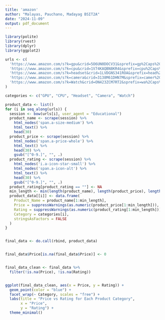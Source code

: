 ```yaml
---
title: 'amazon'
author: "Malayas, Pauchano, Madayag BSIT2A"
date: "2024-11-09"
output: pdf_document
---
```

```r
library(polite)
library(rvest)
library(dplyr)
library(ggplot2)

urls <- c(
  'https://www.amazon.com/s?k=gpu&crid=5O6UN0DOCV31&sprefix=gp%2Caps%2C308&ref=nb_sb_noss_2',
  'https://www.amazon.com/s?k=cpu&crid=1V74KAQBN8KR4&sprefix=cpu%2Caps%2C303&ref=nb_sb_noss_1',
  'https://www.amazon.com/s?k=headset&crid=1LVDGNS341ROA&sprefix=head%2Caps%2C306&ref=nb_sb_ss_ts-doa-p_2_4',
  'https://www.amazon.com/s?k=camera&crid=3138M61DHN7M&sprefix=camer%2Caps%2C331&ref=nb_sb_noss_2',
  'https://www.amazon.com/s?k=Watch&crid=ON423ZCM7RT2&sprefix=wa%2Caps%2C332&ref=nb_sb_noss_2'
)

categories <- c("GPU", "CPU", "Headset", "Camera", "Watch")

product_data <- list()
for (i in seq_along(urls)) {
  session <- bow(urls[i], user_agent = "Educational")
  product_name <- scrape(session) %>%
    html_nodes('span.a-size-medium') %>%
    html_text() %>%
    head(30)
  product_price <- scrape(session) %>%
    html_nodes('span.a-price-whole') %>%
    html_text() %>%
    head(30) %>%
    gsub("[^0-9.]", "", .)
  product_rating <- scrape(session) %>%
    html_nodes('i.a-icon-star-small') %>%
    html_nodes('span.a-icon-alt') %>%
    html_text() %>%
    head(30) %>%
    gsub("[^0-9.]", "", .)
  product_rating[product_rating == ""] <- NA
  min_length <- min(length(product_name), length(product_price), length(product_rating))
  product_data[[i]] <- data.frame(
    Product_Name = product_name[1:min_length],
    Price = suppressWarnings(as.numeric(product_price[1:min_length])),
    Rating = suppressWarnings(as.numeric(product_rating[1:min_length])),
    Category = categories[i],
    stringsAsFactors = FALSE
  )
}


final_data <- do.call(rbind, product_data)


final_data$Price[is.na(final_data$Price)] <- 0


final_data_clean <- final_data %>%
  filter(!is.na(Price), !is.na(Rating))


ggplot(final_data_clean, aes(x = Price, y = Rating)) +
  geom_point(color = "blue") +
  facet_wrap(~ Category, scales = "free") +
  labs(title = "Price vs Rating for Each Product Category",
       x = "Price",
       y = "Rating") +
  theme_minimal()

```
